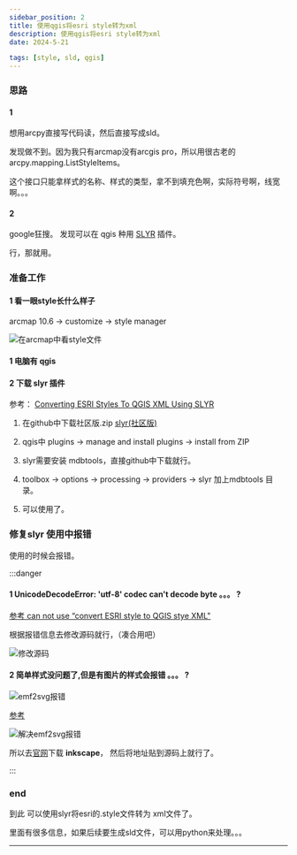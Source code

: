 ```yaml
---
sidebar_position: 2
title: 使用qgis将esri style转为xml
description: 使用qgis将esri style转为xml
date: 2024-5-21

tags: [style, sld, qgis]
---
```



### 思路  

#### 1

想用arcpy直接写代码读，然后直接写成sld。

发现做不到。因为我只有arcmap没有arcgis pro，所以用很古老的 arcpy.mapping.ListStyleItems。  

这个接口只能拿样式的名称、样式的类型，拿不到填充色啊，实际符号啊，线宽啊。。。

#### 2  

google狂搜。
发现可以在 qgis 种用 [SLYR](https://north-road.com/slyr/) 插件。  

行，那就用。  

### 准备工作  

#### 1 看一眼style长什么样子    

arcmap 10.6 -> customize -> style manager  

![在arcmap中看style文件](./img/style2sld/style一览.png)  

#### 1 电脑有 qgis  

#### 2 下载 slyr 插件 

参考： [Converting ESRI Styles To QGIS XML Using SLYR](https://opengislab.com/blog/2019/3/16/converting-esri-styles-to-qgis-styles-using-slyr)  

1. 在github中下载社区版.zip [slyr(社区版)](https://github.com/north-road/slyr/releases/tag/2.0)  

2. qgis中 plugins -> manage and install plugins -> install from ZIP  

3. slyr需要安装 mdbtools，直接github中下载就行。  

4. toolbox -> options -> processing -> providers -> slyr 加上mdbtools 目录。  

5. 可以使用了。




### 修复slyr 使用中报错

使用的时候会报错。  

:::danger

#### 1 UnicodeDecodeError: 'utf-8' codec can't decode byte 。。。  ?   

[参考 can not use “convert ESRI style to QGIS stye XML" ](https://github.com/north-road/slyr/issues/130)  

根据报错信息去修改源码就行，（凑合用吧）  

![修改源码](./img/style2sld/UnicodeDecodeError.png)  


#### 2 简单样式没问题了,但是有图片的样式会报错 。。。 ? 

![emf2svg报错](./img/style2sld/emf2svg.png)  

 [参考](https://www.reddit.com/r/gis/comments/b0ywud/convert_style_to_qgis_xml/)  


![解决emf2svg报错](./img/style2sld/解决emf2svg报错.png)

所以去[官网](https://inkscape.org/release/inkscape-1.3.2/windows/64-bit/msi/?redirected=1)下载 **inkscape**，
然后将地址贴到源码上就行了。  

:::

###   end  

到此 可以使用slyr将esri的.style文件转为 xml文件了。  

里面有很多信息，如果后续要生成sld文件，可以用python来处理。。。


---



